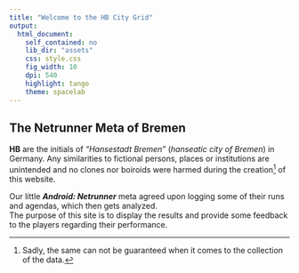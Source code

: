 ```yaml
---
title: "Welcome to the HB City Grid"
output:
  html_document:
    self_contained: no
    lib_dir: "assets"  
    css: style.css
    fig_width: 10
    dpi: 540
    highlight: tango
    theme: spacelab
---
```


## The Netrunner Meta of Bremen

**HB** are the initials of *"Hansestadt Bremen"* (*hanseatic city of Bremen*) in Germany. Any similarities to fictional persons, places or institutions are unintended and no clones nor boiroids were harmed during the creation[^1] of this website.

Our little ***Android: Netrunner*** meta agreed upon logging some of their runs and agendas, which then gets analyzed.  
The purpose of this site is to display the results and provide some feedback to the players regarding their performance.

[^1]: Sadly, the same can not be guaranteed when it comes to the collection of the data.